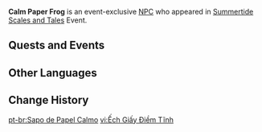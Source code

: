 {{Meta
<!-- Remove this template after adding the missing info -->
|missing_NPC_profile  = yes
}}
{{Character Infobox
|type             = Event NPC
|image            = NPC Calm Paper Frog.png
|realname         = <!-- Optional, if different from in-game name -->
|deceased         = <!-- Past (for deceased prior to events of the game) or free response -->
|region           = Simulanka
|location         = Simulanka
|affiliation      = 
|title            = 

|ancestry         = <!-- Clan/family -->
|father           = 
|mother           = 
|spouse           = 
|sibling          = 
|child            = 
|relative         = 

|voiceEN          = 
|voiceCN          = 
|voiceJP          = 
|voiceKR          = 
}}
'''Calm Paper Frog''' is an event-exclusive [[NPC]] who appeared in [[Summertide Scales and Tales]] Event.
<!--
==Location==
{{subst:#tag:gallery|
NPC Location {{subst:#titleparts:{{subst:PAGENAME}}}}.png{{subst:!}}{{subst:#titleparts:{{subst:PAGENAME}}}}'s location
NPC Location {{subst:#titleparts:{{subst:PAGENAME}}}} Context.png{{subst:!}}Additional context
}}
--><!--
==Profile==
Detailed story/lore information goes here.
''(To be added.)''

===Appearance===
Keep appearance section short and concise. Limit to 2 paragraphs with 3-4 sentences each.
''(To be added.)''
-->
==Quests and Events==
{{Quests and Events}}

==Other Languages==
{{Other Languages|default_hidden=1
|en      = Calm Paper Frog
|zhs     = 沉稳的纸蛙
|zhs_rm  = Chénwěn de Zhǐ Wā
|zht     = 沉穩的紙蛙
|zht_rm  = Chénwěn de Zhǐ Wā
|ja      = 落ち着いた紙カエル
|ja_rm   = Ochitsuita Kami Kaeru
|ko      = 점잖은 종이 개구리
|ko_rm   = Jeomjaneun Jong'i Gaeguri
|es      = Rana de papel seria
|fr      = Grenouille-gami calme
|ru      = Спокойная бумажная лягушка
|th      = กบกระดาษที่เคร่งขรึม
|th_rm   = 
|vi      = Ếch Giấy Điềm Tĩnh
|de      = Ruhiger Papierfrosch
|id      = Katak Origami yang Tenang
|pt      = Sapo de Papel Calmo
|tr      = Sakin Kağıt Kurbağa
|it      = Rana di carta pacata
}}

==Change History==
{{Change History|4.8}}
<!--
==References==
{{Reflist}}
-->

[[pt-br:Sapo de Papel Calmo]]
[[vi:Ếch Giấy Điềm Tĩnh]]